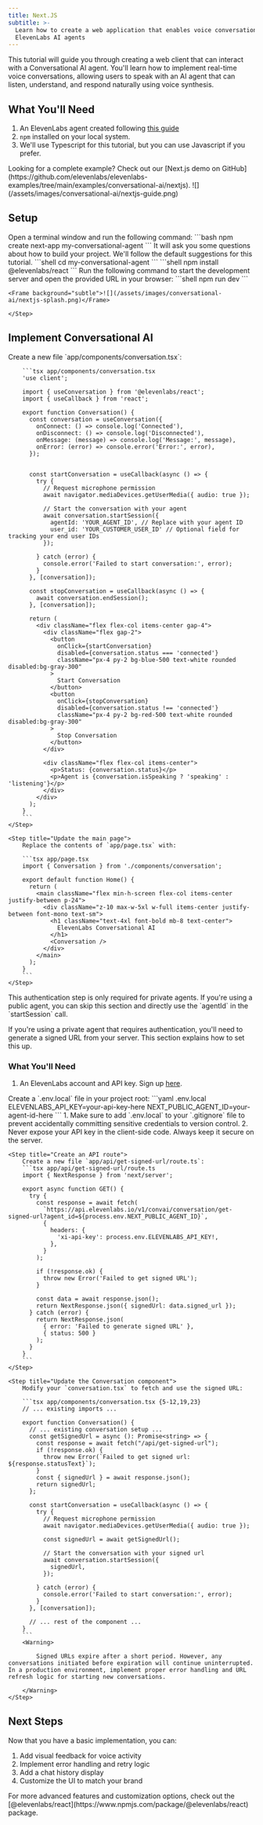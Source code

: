 ```yaml
---
title: Next.JS
subtitle: >-
  Learn how to create a web application that enables voice conversations with
  ElevenLabs AI agents
---
```


This tutorial will guide you through creating a web client that can interact with a Conversational AI agent. You'll learn how to implement real-time voice conversations, allowing users to speak with an AI agent that can listen, understand, and respond naturally using voice synthesis.

## What You'll Need

1. An ElevenLabs agent created following [this guide](/docs/conversational-ai/quickstart)
2. `npm` installed on your local system.
3. We'll use Typescript for this tutorial, but you can use Javascript if you prefer.

<Note>
  Looking for a complete example? Check out our [Next.js demo on
  GitHub](https://github.com/elevenlabs/elevenlabs-examples/tree/main/examples/conversational-ai/nextjs).
</Note>

<Frame background="subtle">![](/assets/images/conversational-ai/nextjs-guide.png)</Frame>

## Setup

<Steps>
    <Step title="Create a new Next.js project">
        Open a terminal window and run the following command:
        ```bash
        npm create next-app my-conversational-agent
        ```
        It will ask you some questions about how to build your project. We'll follow the default suggestions for this tutorial.
    </Step>
    <Step title="Navigate to project directory">
        ```shell
        cd my-conversational-agent
        ```
    </Step>
    <Step title="Install the ElevenLabs dependency">
        ```shell
        npm install @elevenlabs/react
        ```
    </Step>
    <Step title="Test the setup">
        Run the following command to start the development server and open the provided URL in your browser:
        ```shell
        npm run dev
        ```

    <Frame background="subtle">![](/assets/images/conversational-ai/nextjs-splash.png)</Frame>

    </Step>

</Steps>

## Implement Conversational AI

<Steps>
    <Step title="Create the conversation component">
        Create a new file `app/components/conversation.tsx`:

        ```tsx app/components/conversation.tsx
        'use client';

        import { useConversation } from '@elevenlabs/react';
        import { useCallback } from 'react';

        export function Conversation() {
          const conversation = useConversation({
            onConnect: () => console.log('Connected'),
            onDisconnect: () => console.log('Disconnected'),
            onMessage: (message) => console.log('Message:', message),
            onError: (error) => console.error('Error:', error),
          });


          const startConversation = useCallback(async () => {
            try {
              // Request microphone permission
              await navigator.mediaDevices.getUserMedia({ audio: true });

              // Start the conversation with your agent
              await conversation.startSession({
                agentId: 'YOUR_AGENT_ID', // Replace with your agent ID
                user_id: 'YOUR_CUSTOMER_USER_ID' // Optional field for tracking your end user IDs
              });

            } catch (error) {
              console.error('Failed to start conversation:', error);
            }
          }, [conversation]);

          const stopConversation = useCallback(async () => {
            await conversation.endSession();
          }, [conversation]);

          return (
            <div className="flex flex-col items-center gap-4">
              <div className="flex gap-2">
                <button
                  onClick={startConversation}
                  disabled={conversation.status === 'connected'}
                  className="px-4 py-2 bg-blue-500 text-white rounded disabled:bg-gray-300"
                >
                  Start Conversation
                </button>
                <button
                  onClick={stopConversation}
                  disabled={conversation.status !== 'connected'}
                  className="px-4 py-2 bg-red-500 text-white rounded disabled:bg-gray-300"
                >
                  Stop Conversation
                </button>
              </div>

              <div className="flex flex-col items-center">
                <p>Status: {conversation.status}</p>
                <p>Agent is {conversation.isSpeaking ? 'speaking' : 'listening'}</p>
              </div>
            </div>
          );
        }
        ```
    </Step>

    <Step title="Update the main page">
        Replace the contents of `app/page.tsx` with:

        ```tsx app/page.tsx
        import { Conversation } from './components/conversation';

        export default function Home() {
          return (
            <main className="flex min-h-screen flex-col items-center justify-between p-24">
              <div className="z-10 max-w-5xl w-full items-center justify-between font-mono text-sm">
                <h1 className="text-4xl font-bold mb-8 text-center">
                  ElevenLabs Conversational AI
                </h1>
                <Conversation />
              </div>
            </main>
          );
        }
        ```
    </Step>

</Steps>

<Accordion title="(Optional) Authenticate the agents with a signed URL">

<Note>
  This authentication step is only required for private agents. If you're using a public agent, you
  can skip this section and directly use the `agentId` in the `startSession` call.
</Note>

If you're using a private agent that requires authentication, you'll need to generate
a signed URL from your server. This section explains how to set this up.

### What You'll Need

1. An ElevenLabs account and API key. Sign up [here](https://www.elevenlabs.io/sign-up).

<Steps>
    <Step title="Create environment variables">
        Create a `.env.local` file in your project root:
        ```yaml .env.local
        ELEVENLABS_API_KEY=your-api-key-here
        NEXT_PUBLIC_AGENT_ID=your-agent-id-here
        ```
        <Warning>
          1. Make sure to add `.env.local` to your `.gitignore` file to prevent accidentally committing sensitive credentials to version control.
          2. Never expose your API key in the client-side code. Always keep it secure on the server.
        </Warning>
    </Step>

    <Step title="Create an API route">
        Create a new file `app/api/get-signed-url/route.ts`:
        ```tsx app/api/get-signed-url/route.ts
        import { NextResponse } from 'next/server';

        export async function GET() {
          try {
            const response = await fetch(
              `https://api.elevenlabs.io/v1/convai/conversation/get-signed-url?agent_id=${process.env.NEXT_PUBLIC_AGENT_ID}`,
              {
                headers: {
                  'xi-api-key': process.env.ELEVENLABS_API_KEY!,
                },
              }
            );

            if (!response.ok) {
              throw new Error('Failed to get signed URL');
            }

            const data = await response.json();
            return NextResponse.json({ signedUrl: data.signed_url });
          } catch (error) {
            return NextResponse.json(
              { error: 'Failed to generate signed URL' },
              { status: 500 }
            );
          }
        }
        ```
    </Step>

    <Step title="Update the Conversation component">
        Modify your `conversation.tsx` to fetch and use the signed URL:

        ```tsx app/components/conversation.tsx {5-12,19,23}
        // ... existing imports ...

        export function Conversation() {
          // ... existing conversation setup ...
          const getSignedUrl = async (): Promise<string> => {
            const response = await fetch("/api/get-signed-url");
            if (!response.ok) {
              throw new Error(`Failed to get signed url: ${response.statusText}`);
            }
            const { signedUrl } = await response.json();
            return signedUrl;
          };

          const startConversation = useCallback(async () => {
            try {
              // Request microphone permission
              await navigator.mediaDevices.getUserMedia({ audio: true });

              const signedUrl = await getSignedUrl();

              // Start the conversation with your signed url
              await conversation.startSession({
                signedUrl,
              });

            } catch (error) {
              console.error('Failed to start conversation:', error);
            }
          }, [conversation]);

          // ... rest of the component ...
        }
        ```
        <Warning>

            Signed URLs expire after a short period. However, any conversations initiated before expiration will continue uninterrupted. In a production environment, implement proper error handling and URL refresh logic for starting new conversations.

        </Warning>
    </Step>

</Steps>

</Accordion>

## Next Steps

Now that you have a basic implementation, you can:

1. Add visual feedback for voice activity
2. Implement error handling and retry logic
3. Add a chat history display
4. Customize the UI to match your brand

<Info>
  For more advanced features and customization options, check out the
  [@elevenlabs/react](https://www.npmjs.com/package/@elevenlabs/react) package.
</Info>
